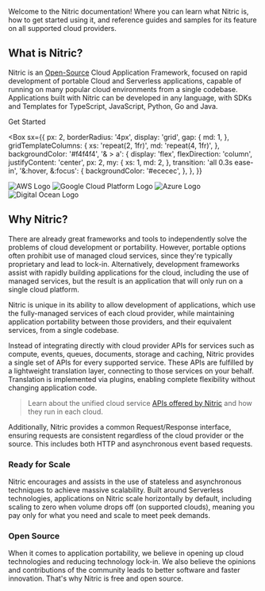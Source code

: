 Welcome to the Nitric documentation! Where you can learn what Nitric is, how to get started using it, and reference guides and samples for its feature on all supported cloud providers.

## What is Nitric?

Nitric is an <a href="https://github.com/nitrictech/nitric" target="_blank">Open-Source</a> Cloud Application Framework, focused on rapid development of portable Cloud and Serverless applications, capable of running on many popular cloud environments from a single codebase. Applications built with Nitric can be developed in any language, with SDKs and Templates for TypeScript, JavaScript, Python, Go and Java.

<Box textAlign="center" my={4}>
  <LinkButton variant="contained" href="/docs/getting-started">
    Get Started
  </LinkButton>
</Box>

<Box
  sx={{
    px: 2,
    borderRadius: '4px',
    display: 'grid',
    gap: {
      md: 1,
    },
    gridTemplateColumns: {
      xs: 'repeat(2, 1fr)',
      md: 'repeat(4, 1fr)',
    },
    backgroundColor: '#f4f4f4',
    '& > a': {
      display: 'flex',
      flexDirection: 'column',
      justifyContent: 'center',
      px: 2,
      my: {
        xs: 1,
        md: 2,
      },
      transition: 'all 0.3s ease-in',
      '&:hover, &:focus': {
        backgroundColor: '#ececec',
      },
    },
  }}
>
  <Link href="/docs/getting-started">
    <img
      src="/img/logos/aws.svg"
      alt="AWS Logo"
      noMargin
      priority
      height={70}
    />
  </Link>
  <Link href="/docs/getting-started">
    <img
      src="/img/logos/gcp.svg"
      alt="Google Cloud Platform Logo"
      noMargin
      priority
      height={100}
    />
  </Link>
  <Link href="/docs/getting-started">
    <img
      src="/img/logos/azure.svg"
      alt="Azure Logo"
      noMargin
      priority
      height={100}
    />
  </Link>
  <Link href="/docs/getting-started">
    <img
      src="/img/logos/digital-ocean.svg"
      alt="Digital Ocean Logo"
      noMargin
      priority
      height={100}
    />
  </Link>
</Box>

## Why Nitric?

There are already great frameworks and tools to independently solve the problems of cloud development or portability. However, portable options often prohibit use of managed cloud services, since they're typically proprietary and lead to lock-in. Alternatively, development frameworks assist with rapidly building applications for the cloud, including the use of managed services, but the result is an application that will only run on a single cloud platform.

Nitric is unique in its ability to allow development of applications, which use the fully-managed services of each cloud provider, while maintaining application portability between those providers, and their equivalent services, from a single codebase.

Instead of integrating directly with cloud provider APIs for services such as compute, events, queues, documents, storage and caching, Nitric provides a single set of APIs for every supported service. These APIs are fulfilled by a lightweight translation layer, connecting to those services on your behalf. Translation is implemented via plugins, enabling complete flexibility without changing application code.

> Learn about the unified cloud service [APIs offered by Nitric](/docs/intro/concepts/nitric-apis) and how they run in each cloud.

Additionally, Nitric provides a common Request/Response interface, ensuring requests are consistent regardless of the cloud provider or the source. This includes both HTTP and asynchronous event based requests.

### Ready for Scale

Nitric encourages and assists in the use of stateless and asynchronous techniques to achieve massive scalability. Built around Serverless technologies, applications on Nitric scale horizontally by default, including scaling to zero when volume drops off (on supported clouds), meaning you pay only for what you need and scale to meet peek demands.

### Open Source

When it comes to application portability, we believe in opening up cloud technologies and reducing technology lock-in. We also believe the opinions and contributions of the community leads to better software and faster innovation. That's why Nitric is free and open source.
